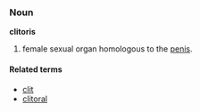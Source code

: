 ===Noun===
'''clitoris'''

# female sexual organ homologous to the [[penis]].

====Related terms====
*[[clit]]
*[[clitoral]]